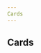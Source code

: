 ```yaml
---
Cards
---
```


## Cards
<div className="components-container">
  <Card
    title="I'm a default card"
    subtitle="A cool subtitle"
    actionName="An action name"
    linkUrl="https://trase.earth"
    imageUrl="https://trase.earth/images/logos/new-logo-trase.svg"
  />
</div>
<div className="components-container">
  <Card
    variant="new"
    title="I'm a new card"
    subtitle="A cool subtitle"
    actionName="An action name"
    linkUrl="https://trase.earth"
  />
</div>
<div className="components-container dark-container">
  <Card
    variant="dashed"
    title="I'm a dashed card"
    subtitle="A cool subtitle"
    actionName="An action name"
    linkUrl="https://trase.earth"
    imageUrl="https://trase.earth/images/logos/new-logo-trase.svg"
  />
</div>
<PropsTable of={Card} />
